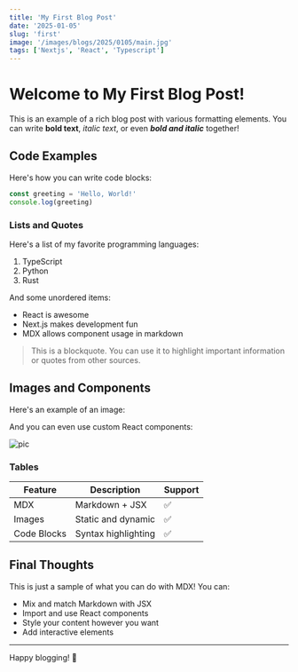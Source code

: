 ```yaml
---
title: 'My First Blog Post'
date: '2025-01-05'
slug: 'first'
image: '/images/blogs/2025/0105/main.jpg'
tags: ['Nextjs', 'React', 'Typescript']
---
```


# Welcome to My First Blog Post!

This is an example of a rich blog post with various formatting elements. You can write **bold text**, _italic text_, or even **_bold and italic_** together!

## Code Examples

Here's how you can write code blocks:

```javascript
const greeting = 'Hello, World!'
console.log(greeting)
```

### Lists and Quotes

Here's a list of my favorite programming languages:

1. TypeScript
2. Python
3. Rust

And some unordered items:

- React is awesome
- Next.js makes development fun
- MDX allows component usage in markdown

> This is a blockquote. You can use it to highlight important information or quotes from other sources.

## Images and Components

Here's an example of an image:

And you can even use custom React components:

![pic](/images/blogs/2025/0105/main.jpg)

### Tables

| Feature     | Description         | Support |
| ----------- | ------------------- | ------- |
| MDX         | Markdown + JSX      | ✅      |
| Images      | Static and dynamic  | ✅      |
| Code Blocks | Syntax highlighting | ✅      |

## Final Thoughts

This is just a sample of what you can do with MDX! You can:

- Mix and match Markdown with JSX
- Import and use React components
- Style your content however you want
- Add interactive elements

---

Happy blogging! 🚀
